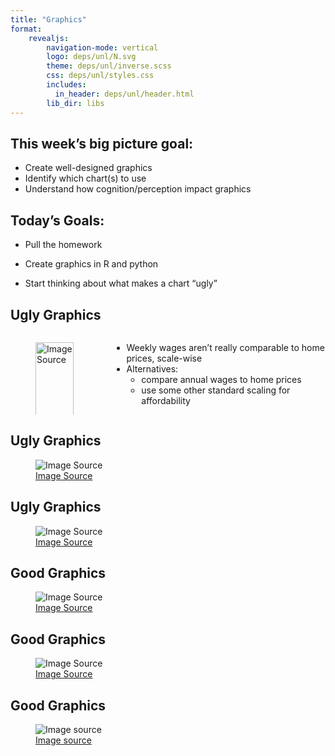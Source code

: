 ```yaml
---
title: "Graphics"
format: 
    revealjs:
        navigation-mode: vertical
        logo: deps/unl/N.svg
        theme: deps/unl/inverse.scss
        css: deps/unl/styles.css
        includes:
          in_header: deps/unl/header.html
        lib_dir: libs
---
```


## This week's big picture goal:

-   Create well-designed graphics
-   Identify which chart(s) to use
-   Understand how cognition/perception impact graphics

## Today's Goals:

-   Pull the homework

-   Create graphics in R and python

-   Start thinking about what makes a chart "ugly"

## Ugly Graphics

:::::: incremental
::::: columns
::: column
![[Image Source](https://bsky.app/profile/rmcelreath.bsky.social/post/3lvspeouzmk24)](chart-crime-house-prices.png){fig-alt="A screenshot of a social media post that says 'several ppl sent me this extraordinary chart crime. Thank you, I love it.' The chart is titled 'It is harder than ever to afford a home' with subtitle 'Real weekly wages vs. median  home price (2023 dollars), 1967-2023'. Two lines are shown: a steadily increasing line (median home price) with a few wobbles that starts at 200k and increases to just over 400k, and a completely flat line (weekly wages) that appears constant over the time period. The chart cites the Federal Reserve Bank of St Louis and the US Census, and has a Bernie logo in the bottom corner. Two comments are included: Richard McElreath @rmcelreath.bsky.social says 'the social media team that produced this deserves some kind of award for data visualization teaching materials', and Chris Neill @chrisneill.bsky.social says 'feeling great regret this wasn't out a month ago when I last taught some data viz, but definitely adding it to the what not to do package for the future'." width="100%"}
:::

::: column
-   Weekly wages aren't really comparable to home prices, scale-wise
-   Alternatives:
    -   compare annual wages to home prices
    -   use some other standard scaling for affordability
:::
:::::
::::::

## Ugly Graphics

![[Image Source](https://bsky.app/profile/samuel.bsky.team/post/3lvtepke2vc23)](chart-crime-gpt.png){fig-alt="A chart from a GPT-5 presentation showing 52>69 and 69=30. The y-axis shows accuracy on 1st pass, and the gpt5 bars are broken into 'without thinking' (52.8) and 'with thinking' (74.9). Comparisons are shown to OpenAI o3 (69.1) and GPT-4o (30.8) -- these comparison bars are the same height even though the accuracy % is more than double for openAI o3 compared to GPT 4o."}

## Ugly Graphics

![[Image Source](https://bsky.app/profile/bellafigura.bsky.social/post/3llnu5aduek2x)](chart-crime-pies.png){fig-alt="A screenshot of a tweet by Bella Figura criticizing a pie chart showing political party votes. Transcribed Text: #chartcrime? Or that Murdoch rag doing its usual mislead? Either way, pie charts are not serious charts and doing the pull out thing is even more amateur. Dont do it. Martin Jones @martincjones.com · 4mo Why is The Australian so bad at charts? This is dreadful. It takes the worst part of a pie chart (comparing area rather than length) and makes it even worse. Does the grey slice look twice as large as the orange slice? Does the blue slice look three times as large as the grey? #chartcrime Primary Vote If a federal election for the House of Representatives was held today, which one of the following would you vote for? If uncommitted, to which one of these do you have a leaning? 7% uncommitted excluded One Nation 6% Coalition 37% Labor 33% Greens 12% Other 12%"}

## Good Graphics

![[Image Source](https://bsky.app/profile/usdhuga.bsky.social/post/3lqv335zad22s)](good-chart-tesla-shares.png){fig-alt="The image is a screenshot of a social media post by Umit Singh Dhuga, highlighting a chart from Bloomberg. The post admires the beauty of the chart, labeling it the best of 2025. The chart is titled \"Widening Losses\" and shows a line graph depicting the decline in Tesla's share prices as Trump and Musk exchange remarks. On the y-axis, it shows US dollars and ranges from 280 to 325. The x-axis is marked with times ranging from 10:00 to 15:00 on June 5, 2025. The graph includes annotations with quotes attributed to Trump and Musk, pinpointing dramatic drops and providing context to the dialogue. The chart indicates a sharp decrease in Tesla shares, noted at several points with comments. The source of the chart is Bloomberg."}

## Good Graphics

![[Image Source](https://www.pnas.org/doi/10.1073/pnas.2118631119)](good-chart-lead.jpg){fig-alt="Figure caption: Changes in the distribution of childhood BLLs by age (A and C) and over time (B and D). The absolute distribution of BLLs experienced in childhood for US adults in 2015 (A) and the relative distribution (C). The absolute distribution of BLLs (B) and the relative distribution for the entire population over time for the period 1940 to 2100 (D). More than 90% of those born between 1950 and 1980 experienced BLLs in excess of 5 µg/dL, the threshold considered “safe” for children. The legacy of early life lead exposure will stay in the United States for decades to come.<br/> Description: The image contains four graphs labeled A, B, C, and D, depicting population distribution and blood-lead levels over different time periods. Each graph uses a stacked area chart to display data with varying colors. Graph A, titled Age Distribution: 2015, shows population size on the y-axis and age on the x-axis. It uses different colored bands to represent various early life blood-lead levels, showing peaks around ages 0-5 and 50-70. Graph B, titled Total Pop: 1940–2100, displays the total population over time with projections beyond 2020. It uses years on the x-axis and population count on the y-axis, using color-coded segments for different blood-lead levels. Graph C, titled Relative Distribution by Age: 2015, presents the percentage of population on the y-axis by age on the x-axis, using the same color scheme as graph A to represent blood-lead levels. Graph D, titled Total Pop: 1940–2100, showcases a relative percentage distribution similar to graph C but over time from 1940 to 2100, emphasizing changes in blood-lead levels over decades. A legend at the bottom indicates colors for early life blood-lead levels: dark red for 30+ µg/dL, orange for 25-29.9 µg/dL, yellow for 20-24.9 µg/dL, pale yellow for 15-19.9 µg/dL, light blue for 10-14.9 µg/dL, blue for 5-9.9 µg/dL, and dark blue for 0-4.9 µg/dL."}


## Good Graphics

![[Image source](https://bsky.app/profile/aaronsojourner.org/post/3lvnucun2uc2w)](good-chart-bls.png){fig-alt="The image is a line chart titled 'Latest revisions to jobs data large but not unprecedented,' depicting monthly changes in U.S. nonfarm employment, seasonally adjusted, from 2021 to July 2025. The chart features three sets of lines representing first, second, and third releases of job data, along with shaded areas indicating revisions from the first to the third release. Peaks are noticeable during the pandemic period in 2021-2023, with larger revisions visible around early 2021. Annotations highlight 'Bigger revisions up and down happened during the pandemic' and state 'After President Trump took office again, BLS revisions have trimmed job gains. The same judged in 2024.' The chart notes significant revisions in May and June, where revisions meant 258,000 fewer jobs created than initially reported. The source is noted as the U.S. Bureau of Labor Statistics, with credit to Jacob Turcotte/Staff. A Twitter post above the chart has a comment, 'Good visualization,' with a profile photo and username visible."}
